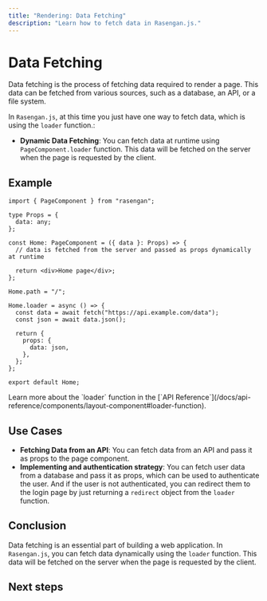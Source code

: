 ```yaml
---
title: "Rendering: Data Fetching"
description: "Learn how to fetch data in Rasengan.js."
---
```



# Data Fetching

Data fetching is the process of fetching data required to render a page. This data can be fetched from various sources, such as a database, an API, or a file system.

In `Rasengan.js`, at this time you just have one way to fetch data, which is using the `loader` function.:

- **Dynamic Data Fetching**: You can fetch data at runtime using `PageComponent.loader` function. This data will be fetched on the server when the page is requested by the client.

## Example

```tsx filename="home.page.tsx" showLineNumbers copy
import { PageComponent } from "rasengan";

type Props = {
  data: any;
};

const Home: PageComponent = ({ data }: Props) => {
  // data is fetched from the server and passed as props dynamically at runtime

  return <div>Home page</div>;
};

Home.path = "/";

Home.loader = async () => {
  const data = await fetch("https://api.example.com/data");
  const json = await data.json();

  return {
    props: {
      data: json,
    },
  };
};

export default Home;
```

<AlertBox>
  Learn more about the `loader` function in the [`API
  Reference`](/docs/api-reference/components/layout-component#loader-function).
</AlertBox>

## Use Cases

- **Fetching Data from an API**: You can fetch data from an API and pass it as props to the page component.
- **Implementing and authentication strategy**: You can fetch user data from a database and pass it as props, which can be used to authenticate the user.
  And if the user is not authenticated, you can redirect them to the login page by just returning a `redirect` object from the `loader` function.

## Conclusion

Data fetching is an essential part of building a web application. In `Rasengan.js`, you can fetch data dynamically using the `loader` function. This data will be fetched on the server when the page is requested by the client.

## Next steps

<Container>
  <NextStepCard text="CSS Modules" link="/docs/core/styling/css-modules" />
</Container>
